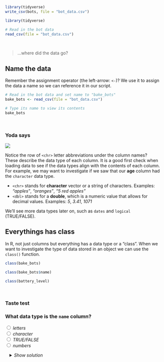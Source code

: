


```r
library(tidyverse)
write_csv(bots, file = "bot_data.csv")
```


```r
library(tidyverse)

# Read in the bot data
read_csv(file = "bot_data.csv")
```

<br>

> ...where did the data go? 


## Name the data {-}

Remember the assignment operator (the left-arrow: `<-`)?  We use it to assign the data a name so we can reference it in our script. 

```r
# Read in the bot data and set name to "bake_bots"
bake_bots <- read_csv(file = "bot_data.csv")

# Type its name to view its contents
bake_bots
```

<br>


<div class="yoda">
###  Yoda says {-}

<img src="../images/yoda_baby_sq.png" class="yoda-img">

Notice the row of `<chr>` letter abbreviations under the column names? These describe the data type of each column. It is a good first check when loading data to see if the data types align with the contents of each column. For example, we may want to investigate if we saw that our **age** column had the `character` data type.

- `<chr>` stands for __character__ vector or a string of characters. Examples: _"apples"_, _"oranges"_, _"5 red apples"_  
- `<dbl>` stands for a __double__, which is a numeric value that allows for decimal values. Examples: _5_, _3.41_, _1071_ 

We'll see more data types later on, such as `dates` and `logical` (TRUE/FALSE).
</div>


## Everythings has class {-}

In R, not just columns but everything has a data type or a "class". When we want to investigate the type of data stored in an object we can use the `class()` function.


```r
class(bake_bots)

class(bake_bots$name)

class(battery_level)
```

<br>

<div class="quiz">

### <i class="fas fa-cookie-bite" aria-hidden="true" style="color: gray;"></i> Taste test {-}

<h3>What data type is the `name` column?</h3>


<input type="radio" name="type"> _letters_        <br> 
<input type="radio" name="type"> _character_      <br> 
<input type="radio" name="type"> _TRUE/FALSE_     <br> 
<input type="radio" name="type"> _numbers_        <br> 

<details style="margin-left: 14px;">
<summary class = "btn_blue">_Show solution_</summary>
<p>
<i class="fa fa-check" aria-hidden="true" style="color: green;"></i> `character` 
</p></details>

</div>

